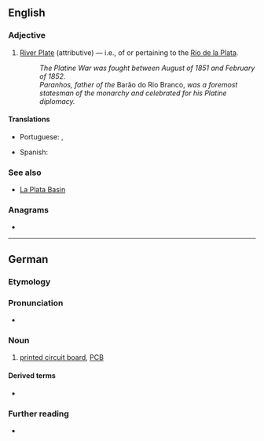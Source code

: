 {{also|platine|platiné}}
==English==

===Adjective===
{{en-adj|-}}

# [[River Plate]] (attributive) — i.e., of or pertaining to the [[Río de la Plata]].
#: ''The Platine War was fought between August of 1851 and February of 1852.''
#: ''Paranhos, father of the'' Barão do Rio Branco, ''was a foremost statesman of the monarchy and celebrated for his Platine diplomacy.''

====Translations====
{{trans-top|of or from River Plate}}
* Portuguese: {{t|pt|platense}}, {{t|pt|rio-platense}}
{{trans-mid}}
* Spanish: {{t+|es|rioplatense}}
{{trans-bottom}}

===See also===
* [[w:La Plata Basin|La Plata Basin]]

===Anagrams===
* {{anagrams|en|a=aeilnpt|pantile|pentail|pilenta|pit lane|pitlane}}

----

==German==
{{wikipedia|lang=de}}

===Etymology===
{{rfe|de|From French [[platine]]?}}

===Pronunciation===
* {{audio|de|LL-Q188 (deu)-Sebastian Wallroth-Platine.wav|Audio}}

===Noun===
{{de-noun|f||Platinen}}

# [[printed circuit board]], [[PCB]]

====Derived terms====
* {{l|de|Hauptplatine|g=f}}

===Further reading===
* {{R:Duden}}

{{C|de|Electronics}}